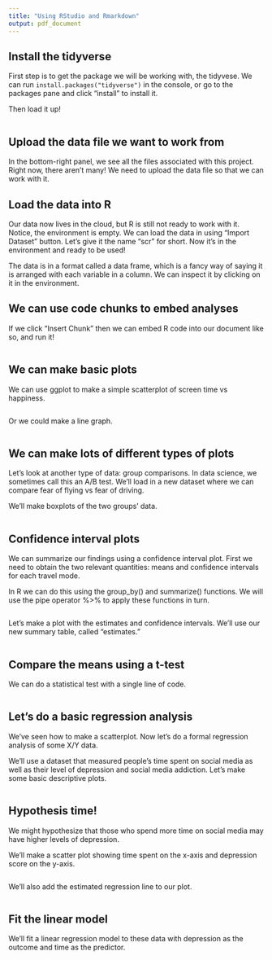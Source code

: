 ```yaml
---
title: "Using RStudio and Rmarkdown"
output: pdf_document
---
```



## Install the tidyverse
First step is to get the package we will be working with, the tidyvese. We can run `install.packages("tidyverse")` in the console, or go to the packages pane and click "install" to install it.

Then load it up!

```r

```


## Upload the data file we want to work from
In the bottom-right panel, we see all the files associated with this project. Right now, there aren't many! We need to upload the data file so that we can work with it.

## Load the data into R
Our data now lives in the cloud, but R is still not ready to work with it. Notice, the environment is empty. We can load the data in using "Import Dataset" button. Let's give it the name "scr" for short. Now it's in the environment and ready to be used!

The data is in a format called a data frame, which is a fancy way of saying it is arranged with each variable in a column. We can inspect it by clicking on it in the environment.

## We can use code chunks to embed analyses
If we click "Insert Chunk" then we can embed R code into our document like so, and run it!

```r

```
## We can make basic plots
We can use ggplot to make a simple scatterplot of screen time vs happiness. 

```r

```

Or we could make a line graph.

```r

```



## We can make lots of different types of plots
Let's look at another type of data: group comparisons. In data science, we sometimes call this an A/B test. We'll load in a new dataset where we can compare fear of flying vs fear of driving.

We'll make boxplots of the two groups' data.

```r

```


## Confidence interval plots
We can summarize our findings using a confidence interval plot. First we need to obtain the two relevant quantities: means and confidence intervals for each travel mode.

In R we can do this using the group_by() and summarize() functions. We will use the pipe operator %>% to apply these functions in turn.

```r

```

Let's make a plot with the estimates and confidence intervals. We'll use our new summary table, called "estimates."

```r

```

## Compare the means using a t-test
We can do a statistical test with a single line of code.

```r

```


## Let's do a basic regression analysis 
We've seen how to make a scatterplot. Now let's do a formal regression analysis of some X/Y data.

We'll use a dataset that measured people's time spent on social media as well as their level of depression and social media addiction. Let's make some basic descriptive plots.

```r


```


## Hypothesis time!

We might hypothesize that those who spend more time on social media may have higher levels of depression.

We'll make a scatter plot showing time spent on the x-axis and depression score on the y-axis.

```r

```


We'll also add the estimated regression line to our plot. 

```r

```


## Fit the linear model
We'll fit a linear regression model to these data with depression as the outcome and time as the predictor.

```r

```

